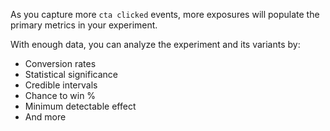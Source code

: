 As you capture more `cta clicked` events, more exposures will populate the primary metrics in your experiment. 

<ProductScreenshot
    imageLight="https://res.cloudinary.com/dmukukwp6/image/upload/experiment_metrics_ecea40f310.png" 
    imageDark="https://res.cloudinary.com/dmukukwp6/image/upload/experiment_metrics_dark_6fed5063b9.png"
    alt="Evaluate experiment metrics" 
    classes="rounded"
/>

With enough data, you can analyze the experiment and its variants by: 

- Conversion rates
- Statistical significance
- Credible intervals
- Chance to win %
- Minimum detectable effect
- And more